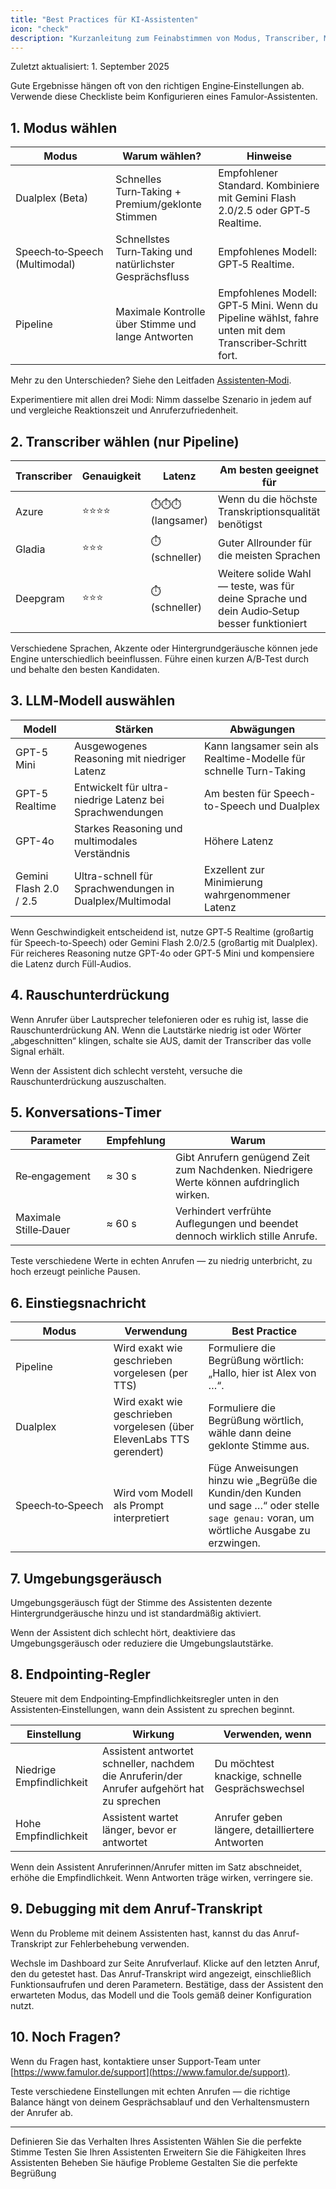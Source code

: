 ```yaml
---
title: "Best Practices für KI‑Assistenten"
icon: "check"
description: "Kurzanleitung zum Feinabstimmen von Modus, Transcriber, Modell und weiteren Einstellungen für das beste Anruferlebnis"
---
```


<Info>
Zuletzt aktualisiert: 1. September 2025
</Info>

Gute Ergebnisse hängen oft von den richtigen Engine‑Einstellungen ab. Verwende diese Checkliste beim Konfigurieren eines Famulor‑Assistenten.

## 1. Modus wählen

| Modus | Warum wählen? | Hinweise |
| --- | --- | --- |
| Dualplex (Beta) | Schnelles Turn‑Taking + Premium/geklonte Stimmen | Empfohlener Standard. Kombiniere mit Gemini Flash 2.0/2.5 oder GPT‑5 Realtime. |
| Speech‑to‑Speech (Multimodal) | Schnellstes Turn‑Taking und natürlichster Gesprächsfluss | Empfohlenes Modell: GPT‑5 Realtime. |
| Pipeline | Maximale Kontrolle über Stimme und lange Antworten | Empfohlenes Modell: GPT‑5 Mini. Wenn du Pipeline wählst, fahre unten mit dem Transcriber‑Schritt fort. |

Mehr zu den Unterschieden? Siehe den Leitfaden [Assistenten‑Modi](/ai-assistants/assistant-modes).

<Tip>
Experimentiere mit allen drei Modi: Nimm dasselbe Szenario in jedem auf und vergleiche Reaktionszeit und Anruferzufriedenheit.
</Tip>

## 2. Transcriber wählen (nur Pipeline)

| Transcriber | Genauigkeit | Latenz | Am besten geeignet für |
| --- | --- | --- | --- |
| Azure | ⭐️⭐️⭐️⭐️ | ⏱️⏱️⏱️ (langsamer) | Wenn du die höchste Transkriptionsqualität benötigst |
| Gladia | ⭐️⭐️⭐️ | ⏱️ (schneller) | Guter Allrounder für die meisten Sprachen |
| Deepgram | ⭐️⭐️⭐️ | ⏱️ (schneller) | Weitere solide Wahl — teste, was für deine Sprache und dein Audio‑Setup besser funktioniert |

<Tip>
Verschiedene Sprachen, Akzente oder Hintergrundgeräusche können jede Engine unterschiedlich beeinflussen. Führe einen kurzen A/B‑Test durch und behalte den besten Kandidaten.
</Tip>

## 3. LLM‑Modell auswählen

| Modell | Stärken | Abwägungen |
| --- | --- | --- |
| GPT-5 Mini | Ausgewogenes Reasoning mit niedriger Latenz | Kann langsamer sein als Realtime-Modelle für schnelle Turn-Taking |
| GPT-5 Realtime | Entwickelt für ultra-niedrige Latenz bei Sprachwendungen | Am besten für Speech-to-Speech und Dualplex |
| GPT-4o | Starkes Reasoning und multimodales Verständnis | Höhere Latenz |
| Gemini Flash 2.0 / 2.5 | Ultra-schnell für Sprachwendungen in Dualplex/Multimodal | Exzellent zur Minimierung wahrgenommener Latenz |

<Tip>
Wenn Geschwindigkeit entscheidend ist, nutze GPT‑5 Realtime (großartig für Speech-to-Speech) oder Gemini Flash 2.0/2.5 (großartig mit Dualplex). Für reicheres Reasoning nutze GPT-4o oder GPT-5 Mini und kompensiere die Latenz durch Füll-Audios.
</Tip>

## 4. Rauschunterdrückung

Wenn Anrufer über Lautsprecher telefonieren oder es ruhig ist, lasse die Rauschunterdrückung AN. Wenn die Lautstärke niedrig ist oder Wörter „abgeschnitten“ klingen, schalte sie AUS, damit der Transcriber das volle Signal erhält.

<Tip>
Wenn der Assistent dich schlecht versteht, versuche die Rauschunterdrückung auszuschalten.
</Tip>

## 5. Konversations‑Timer

| Parameter | Empfehlung | Warum |
| --- | --- | --- |
| Re‑engagement | ≈ 30 s | Gibt Anrufern genügend Zeit zum Nachdenken. Niedrigere Werte können aufdringlich wirken. |
| Maximale Stille‑Dauer | ≈ 60 s | Verhindert verfrühte Auflegungen und beendet dennoch wirklich stille Anrufe. |

<Info>
Teste verschiedene Werte in echten Anrufen — zu niedrig unterbricht, zu hoch erzeugt peinliche Pausen.
</Info>

## 6. Einstiegsnachricht

| Modus | Verwendung | Best Practice |
| --- | --- | --- |
| Pipeline | Wird exakt wie geschrieben vorgelesen (per TTS) | Formuliere die Begrüßung wörtlich: „Hallo, hier ist Alex von …“. |
| Dualplex | Wird exakt wie geschrieben vorgelesen (über ElevenLabs TTS gerendert) | Formuliere die Begrüßung wörtlich, wähle dann deine geklonte Stimme aus. |
| Speech‑to‑Speech | Wird vom Modell als Prompt interpretiert | Füge Anweisungen hinzu wie „Begrüße die Kundin/den Kunden und sage …“ oder stelle `sage genau:` voran, um wörtliche Ausgabe zu erzwingen. |

## 7. Umgebungsgeräusch

Umgebungsgeräusch fügt der Stimme des Assistenten dezente Hintergrundgeräusche hinzu und ist standardmäßig aktiviert.

<Tip>
Wenn der Assistent dich schlecht hört, deaktiviere das Umgebungsgeräusch oder reduziere die Umgebungslautstärke.
</Tip>

## 8. Endpointing‑Regler

Steuere mit dem Endpointing‑Empfindlichkeitsregler unten in den Assistenten‑Einstellungen, wann dein Assistent zu sprechen beginnt.

| Einstellung | Wirkung | Verwenden, wenn |
| --- | --- | --- |
| Niedrige Empfindlichkeit | Assistent antwortet schneller, nachdem die Anruferin/der Anrufer aufgehört hat zu sprechen | Du möchtest knackige, schnelle Gesprächswechsel |
| Hohe Empfindlichkeit | Assistent wartet länger, bevor er antwortet | Anrufer geben längere, detailliertere Antworten |

<Tip>
Wenn dein Assistent Anruferinnen/Anrufer mitten im Satz abschneidet, erhöhe die Empfindlichkeit. Wenn Antworten träge wirken, verringere sie.
</Tip>

## 9. Debugging mit dem Anruf‑Transkript

Wenn du Probleme mit deinem Assistenten hast, kannst du das Anruf-Transkript zur Fehlerbehebung verwenden.

<Steps>
<Step title="Anrufverlauf öffnen">
Wechsle im Dashboard zur Seite Anrufverlauf.
</Step>

<Step title="Letzten Testanruf auswählen">
Klicke auf den letzten Anruf, den du getestet hast.
</Step>

<Step title="Transkript und Funktionsaufrufe prüfen">
Das Anruf-Transkript wird angezeigt, einschließlich Funktionsaufrufen und deren Parametern.

<Check>
Bestätige, dass der Assistent den erwarteten Modus, das Modell und die Tools gemäß deiner Konfiguration nutzt.
</Check>
</Step>
</Steps>

## 10. Noch Fragen?

Wenn du Fragen hast, kontaktiere unser Support‑Team unter [https://www.famulor.de/support](https://www.famulor.de/support).

<Tip>
Teste verschiedene Einstellungen mit echten Anrufen — die richtige Balance hängt von deinem Gesprächsablauf und den Verhaltensmustern der Anrufer ab.
</Tip>

---

<CardGroup cols={3}>
<Card title="System Prompts" icon="pen" href="/ai-assistants/system-prompt">
Definieren Sie das Verhalten Ihres Assistenten
</Card>
<Card title="Stimmauswahl" icon="microphone" href="/ai-assistants/voice-selection">
Wählen Sie die perfekte Stimme
</Card>
<Card title="Testing" icon="flask" href="/ai-assistants/testing">
Testen Sie Ihren Assistenten
</Card>
</CardGroup>

<CardGroup cols={3}>
<Card title="Tools & Funktionen" icon="wrench" href="/ai-assistants/tools-and-functions">
Erweitern Sie die Fähigkeiten Ihres Assistenten
</Card>
<Card title="Fehlerbehebung" icon="bug" href="/troubleshooting/ai-behavior">
Beheben Sie häufige Probleme
</Card>
<Card title="Erste Nachricht" icon="comment" href="/ai-assistants/initial-message">
Gestalten Sie die perfekte Begrüßung
</Card>
</CardGroup>


